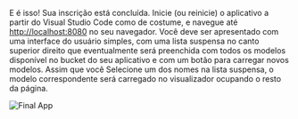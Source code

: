 E é isso! Sua inscrição está concluída. Inicie (ou reinicie) o aplicativo a partir do Visual Studio Code como de costume,
e navegue até [http://localhost:8080](http://localhost:8080) no seu navegador. Você deve ser apresentado com
uma interface do usuário simples, com uma lista suspensa no canto superior direito que eventualmente será preenchida com todos os modelos
disponível no bucket do seu aplicativo e com um botão para carregar novos modelos. Assim que você
Selecione um dos nomes na lista suspensa, o modelo correspondente será carregado no visualizador ocupando
o resto da página.

![Final App](./final-app.webp)
